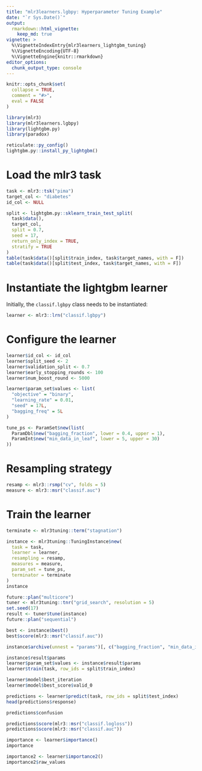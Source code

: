 ```yaml
---
title: "mlr3learners.lgbpy: Hyperparameter Tuning Example"
date: "`r Sys.Date()`"
output:
  rmarkdown::html_vignette:
    keep_md: true
vignette: >
  %\VignetteIndexEntry{mlr3learners_lightgbm_tuning}
  %\VignetteEncoding{UTF-8}
  %\VignetteEngine{knitr::rmarkdown}
editor_options: 
  chunk_output_type: console
---
```


```r
knitr::opts_chunk$set(
  collapse = TRUE,
  comment = "#>",
  eval = FALSE
)
```

```r
library(mlr3)
library(mlr3learners.lgbpy)
library(lightgbm.py)
library(paradox)
```

```r
reticulate::py_config()
lightgbm.py::install_py_lightgbm()
```

# Load the mlr3 task

```r
task <- mlr3::tsk("pima")
target_col <- "diabetes"
id_col <- NULL
```

```r
split <- lightgbm.py::sklearn_train_test_split(
  task$data(),
  target_col,
  split = 0.7,
  seed = 17,
  return_only_index = TRUE,
  stratify = TRUE
)
table(task$data()[split$train_index, task$target_names, with = F])
table(task$data()[split$test_index, task$target_names, with = F])
```

# Instantiate the lightgbm learner 

Initially, the `classif.lgbpy` class needs to be instantiated: 

```r
learner <- mlr3::lrn("classif.lgbpy")
```

# Configure the learner 

```r
learner$id_col <- id_col
learner$split_seed <- 2
learner$validation_split <- 0.7
learner$early_stopping_rounds <- 100
learner$num_boost_round <- 5000
```

```r
learner$param_set$values <- list(
  "objective" = "binary",
  "learning_rate" = 0.01,
  "seed" = 17L,
  "bagging_freq" = 5L
)

tune_ps <- ParamSet$new(list(
  ParamDbl$new("bagging_fraction", lower = 0.4, upper = 1),
  ParamInt$new("min_data_in_leaf", lower = 5, upper = 30)
))
```

# Resampling strategy

```r
resamp <- mlr3::rsmp("cv", folds = 5)
measure <- mlr3::msr("classif.auc")
```

# Train the learner 

```r
terminate <- mlr3tuning::term("stagnation")

instance <- mlr3tuning::TuningInstance$new(
  task = task,
  learner = learner,
  resampling = resamp,
  measures = measure,
  param_set = tune_ps,
  terminator = terminate
)
instance
```

```r
future::plan("multicore")
tuner <- mlr3tuning::tnr("grid_search", resolution = 5)
set.seed(17)
result <- tuner$tune(instance)
future::plan("sequential")
```

```r
best <- instance$best()
best$score(mlr3::msr("classif.auc"))
```

```r
instance$archive(unnest = "params")[, c("bagging_fraction", "min_data_in_leaf", "classif.auc")]
```

```r
instance$result$params
learner$param_set$values <- instance$result$params
learner$train(task, row_ids = split$train_index)
```

```r
learner$model$best_iteration
learner$model$best_score$valid_0
```

```r
predictions <- learner$predict(task, row_ids = split$test_index)
head(predictions$response)
```

```r
predictions$confusion
```

```r
predictions$score(mlr3::msr("classif.logloss"))
predictions$score(mlr3::msr("classif.auc"))
```

```r
importance <- learner$importance()
importance
```
```r
importance2 <- learner$importance2()
importance2$raw_values
```

